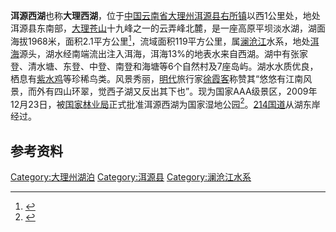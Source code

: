 {{Infobox_lake
 |湖泊名稱 =洱源西湖
 |湖泊照片 = West Lake in Dali 01.jpg
 |湖泊照片標題 = 
 |測深圖 =
 |測深圖標題 =
 |湖泊所在地 = [[中国|中国]][[云南|云南]]
 |座標 = {{coord |26|01|N|100|03|E|display=inline,title|scale:500000_type:waterbody_region:CN}}
 |湖泊類別 = 淡水湖
 |流入 = 
 |流出 =
 |集水區面積 =
 |集水區國家 ={{PRC}}
 |湖泊長度 = 2.6公里
 |湖泊闊度 = 最大2.2公里<br />平均0.8公里
 |湖泊面積 = 2.1平方公里
 |平均深度 = 1.8米
 |最深深度 = 8.3米
 |水體體積 = 0.04×10<sup>8</sup> m<sup>3</sup>
 |湖水停留時間 =
 |湖岸線長度 = 
 |海拔高度 =1968米
 |湖中島嶼 =
 |湖邊城鎮 =[[右所镇_(洱源县)|右所镇]]
}}
{{Location map
 |China Yunnan
 |mark=<!--dot-->Blue pog.svg
 |lat_deg=26|lat_min=01
 |lon_deg=100|lon_min=03
 |caption=洱源西湖在[[云南|云南]]的位置。
 |position=right
 |width=240
 |float=right
}}
'''洱源西湖'''也称'''大理西湖'''，位于[[中国|中国]][[云南省|云南省]][[大理州|大理州]][[洱源县|洱源县]][[右所镇_(洱源县)|右所镇]]以西1公里处，地处洱源县东南部，[[苍山_(大理)|大理苍山]]十九峰之一的云弄峰北麓，是一座高原平坝淡水湖，湖面海拔1968米，面积2.1平方公里<ref>{{cite book zh |author=王苏民 窦鸿身 |title=中国湖泊志 |format=M |edition=1 |location=北京 |publisher=科学出版社 |date=1998|pages=561 |id= ISBN 7-03-006706-1}}</ref>，流域面积119平方公里，属[[澜沧江|澜沧江]]水系，地处[[洱海|洱海]]源头，湖水经南端流出注入洱海，洱海13%的地表水来自西湖。湖中有张家登、清水塘、东登、中登、南登和海塘等6个自然村及7座岛屿。湖水水质优良，栖息有[[紫水鸡|紫水鸡]]等珍稀鸟类。风景秀丽，[[明代|明代]]旅行家[[徐霞客|徐霞客]]称赞其“悠悠有江南风景，而外有四山环翠，觉西子湖又反出其下也”。现为国家AAA级景区，2009年12月23日，被[[国家林业局|国家林业局]]正式批准洱源西湖为国家湿地公园<ref>{{cite web | language = zh-cn | publisher = 新华网云南频道 | title = 洱源西湖被国家林业局批准为国家级湿地公园 | url = http://www.yn.xinhuanet.com/newscenter/2010-01/24/content_18853706.htm | date = 2010-01-23 | accessdate = 2011-11-25 | deadurl = yes | archiveurl = https://web.archive.org/web/20130709235429/http://www.yn.xinhuanet.com/newscenter/2010-01/24/content_18853706.htm | archivedate = 2013-07-09 }}</ref>。[[214国道|214国道]]从湖东岸经过。
{{wide image|West Lake in Dali.jpg|1000px|alt=洱源西湖北部}}
==参考资料==
{{reflist}}
{{Lakes in Yunnan-Guizhou Plateau}}
{{云南地理|保护区}}
[[Category:大理州湖泊|Category:大理州湖泊]]
[[Category:洱源县|Category:洱源县]]
[[Category:澜沧江水系|Category:澜沧江水系]]